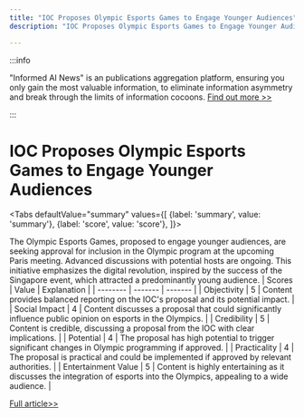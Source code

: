 ```yaml
---
title: "IOC Proposes Olympic Esports Games to Engage Younger Audiences"
description: "IOC Proposes Olympic Esports Games to Engage Younger Audiences"

---
```



:::info

"Informed AI News" is an publications aggregation platform, ensuring you only gain the most valuable information, to eliminate information asymmetry and break through the limits of information cocoons.  [Find out more >>](/)

:::

# IOC Proposes Olympic Esports Games to Engage Younger Audiences


<Tabs
	defaultValue="summary"
	values={[
	{label: 'summary', value: 'summary'},
	{label: 'score', value: 'score'},
]}>
<TabItem value="summary">


The Olympic Esports Games, proposed to engage younger audiences, are seeking approval for inclusion in the Olympic program at the upcoming Paris meeting. Advanced discussions with potential hosts are ongoing. This initiative emphasizes the digital revolution, inspired by the success of the Singapore event, which attracted a predominantly young audience.
</TabItem>
<TabItem value="score">
	| Scores     | Value   | Explanation |
	| -------- | ------- | ------- |
	| Objectivity  | 5    | Content provides balanced reporting on the IOC's proposal and its potential impact.    |
	| Social Impact | 4     | Content discusses a proposal that could significantly influence public opinion on esports in the Olympics.    |
	| Credibility    | 5    | Content is credible, discussing a proposal from the IOC with clear implications.    |
	| Potential    | 4    | The proposal has high potential to trigger significant changes in Olympic programming if approved.    |
	| Practicality    | 4    | The proposal is practical and could be implemented if approved by relevant authorities.    |
	| Entertainment Value    | 5    | Content is highly entertaining as it discusses the integration of esports into the Olympics, appealing to a wide audience.    |
</TabItem>
</Tabs>

[Full article>>](https://apnews.com/article/ioc-esports-olympics-video-games-8946bb61a4ba9fb9e20c4d0db05879cd)
